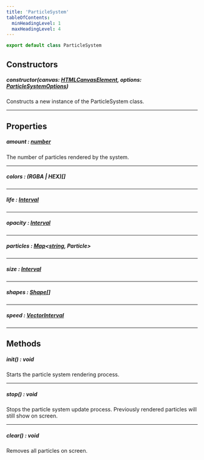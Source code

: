 ```yaml
---
title: 'ParticleSystem'
tableOfContents:
  minHeadingLevel: 1
  maxHeadingLevel: 4
---
```


```ts
export default class ParticleSystem
```

## Constructors

##### <span class="script-font">constructor(canvas: [HTMLCanvasElement](https://developer.mozilla.org/en-US/docs/Web/API/HTMLCanvasElement), options: [ParticleSystemOptions](../interfaces/ParticleOptions))</span>
Constructs a new instance of the <span class="script-font bold">ParticleSystem</span> class.

***

## Properties

##### <span class="script-font">amount : [number](https://developer.mozilla.org/en-US/docs/Web/JavaScript/Reference/Global_Objects/Number)</span>

The number of particles rendered by the system.

***

##### <span class="script-font">colors : (RGBA | HEX)[]</span>

***

##### <span class="script-font">life : [Interval](../types/Interval)</span>

***

##### <span class="script-font">opacity : [Interval](../types/Interval)</span>

***

##### <span class="script-font">particles : [Map](https://developer.mozilla.org/en-US/docs/Web/JavaScript/Reference/Global_Objects/Map)&lt;[string](https://developer.mozilla.org/en-US/docs/Web/JavaScript/Reference/Global_Objects/String), Particle&gt;</span>

***

##### <span class="script-font">size : [Interval](../types/Interval)</span>

***

##### <span class="script-font">shapes : [Shape](../types/Shape)[]</span>

***

##### <span class="script-font">speed : [VectorInterval](../types/VectorInterval)</span>

***

## Methods

##### <span class="script-font">init() : void</span>

Starts the particle system rendering process.

***

##### <span class="script-font">stop() : void</span>

Stops the particle system update process. Previously rendered particles will still show on screen.

***

##### <span class="script-font">clear() : void</span>

Removes all particles on screen.